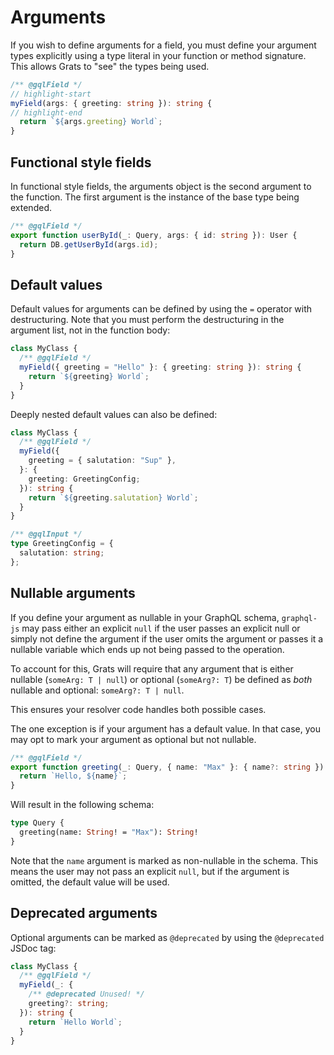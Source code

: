 # Arguments

If you wish to define arguments for a field, you must define your argument types explicitly using a type literal in your function or method signature. This allows Grats to "see" the types being used.

```ts
/** @gqlField */
// highlight-start
myField(args: { greeting: string }): string {
// highlight-end
  return `${args.greeting} World`;
}
```

## Functional style fields

In functional style fields, the arguments object is the second argument to the function. The first argument is the instance of the base type being extended.

```ts
/** @gqlField */
export function userById(_: Query, args: { id: string }): User {
  return DB.getUserById(args.id);
}
```

## Default values

Default values for arguments can be defined by using the `=` operator with destructuring. Note that you must perform the destructuring in the argument list, not in the function body:

```ts
class MyClass {
  /** @gqlField */
  myField({ greeting = "Hello" }: { greeting: string }): string {
    return `${greeting} World`;
  }
}
```

Deeply nested default values can also be defined:

```ts
class MyClass {
  /** @gqlField */
  myField({
    greeting = { salutation: "Sup" },
  }: {
    greeting: GreetingConfig;
  }): string {
    return `${greeting.salutation} World`;
  }
}

/** @gqlInput */
type GreetingConfig = {
  salutation: string;
};
```

## Nullable arguments

If you define your argument as nullable in your GraphQL schema, `graphql-js` may pass either an explicit `null` if the user passes an explicit null or simply not define the argument if the user omits the argument or passes it a nullable variable which ends up not being passed to the operation.

To account for this, Grats will require that any argument that is either nullable (`someArg: T | null`) or optional (`someArg?: T`) be defined as _both_ nullable and optional: `someArg?: T | null`.

This ensures your resolver code handles both possible cases.

The one exception is if your argument has a default value. In that case, you may opt to mark your argument as optional but not nullable.

```ts
/** @gqlField */
export function greeting(_: Query, { name: "Max" }: { name?: string }): string {
  return `Hello, ${name}`;
}
```

Will result in the following schema:

```graphql
type Query {
  greeting(name: String! = "Max"): String!
}
```

Note that the `name` argument is marked as non-nullable in the schema. This means the user may not pass an explicit `null`, but if the argument is omitted, the default value will be used.

## Deprecated arguments

Optional arguments can be marked as `@deprecated` by using the `@deprecated` JSDoc tag:

```ts
class MyClass {
  /** @gqlField */
  myField(_: {
    /** @deprecated Unused! */
    greeting?: string;
  }): string {
    return `Hello World`;
  }
}
```

